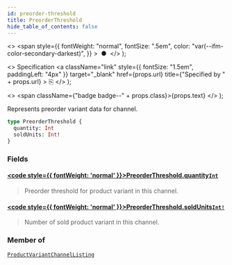 ```yaml
---
id: preorder-threshold
title: PreorderThreshold
hide_table_of_contents: false
---
```


  <>
    <span
      style={{
        fontWeight: "normal",
        fontSize: ".5em",
        color: "var(--ifm-color-secondary-darkest)",
      }}
    >
      &nbsp;●&nbsp;
    </span>
  </>
);

  <>
    Specification
    <a
      className="link"
      style={{ fontSize: "1.5em", paddingLeft: "4px" }}
      target="\_blank"
      href={props.url}
      title={"Specified by " + props.url}
    >
      ⎘
    </a>
  </>
);

  <>
    <span className={"badge badge--" + props.class}>{props.text}</span>
  </>
);

Represents preorder variant data for channel.

```graphql
type PreorderThreshold {
  quantity: Int
  soldUnits: Int!
}
```

### Fields

#### [<code style={{ fontWeight: 'normal' }}>PreorderThreshold.<b>quantity</b></code>](#)<Bullet />[`Int`](../../api-reference/scalars/int) <Badge class="secondary" text="scalar"/>

> Preorder threshold for product variant in this channel.

#### [<code style={{ fontWeight: 'normal' }}>PreorderThreshold.<b>soldUnits</b></code>](#)<Bullet />[`Int!`](../../api-reference/scalars/int) <Badge class="secondary" text="non-null"/> <Badge class="secondary" text="scalar"/>

> Number of sold product variant in this channel.

### Member of

[`ProductVariantChannelListing`](../../api-reference/objects/product-variant-channel-listing) <Badge class="secondary" text="object"/>
